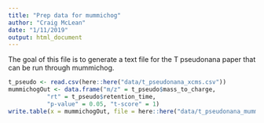 ```yaml
---
title: "Prep data for mummichog"
author: "Craig McLean"
date: "1/11/2019"
output: html_document
---
```


The goal of this file is to generate a text file for the T pseudonana 
paper that can be run through mummichog.

```r
t_pseudo <- read.csv(here::here("data/t_pseudonana_xcms.csv"))
mummichogOut <- data.frame("m/z" = t_pseudo$mass_to_charge, 
           "rt" = t_pseudo$retention_time, 
           "p-value" = 0.05, "t-score" = 1)
write.table(x = mummichogOut, file = here::here("data/t_pseudonana_mummichog_in.txt"))
```

